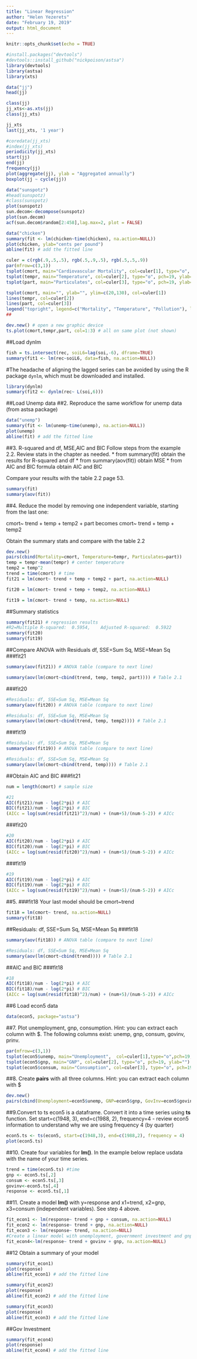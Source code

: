 ```yaml
---
title: "Linear Regression"
author: "Helen Yezerets"
date: "February 19, 2019"
output: html_document
---
```


```r
knitr::opts_chunk$set(echo = TRUE)
```

```r
#install.packages("devtools")
#devtools::install_github("nickpoison/astsa")
library(devtools)
library(astsa)
library(xts)

```
```r
data("jj")
head(jj)
```

```r

class(jj)
jj_xts<-as.xts(jj)
class(jj_xts)
```
```r
jj_xts
last(jj_xts, '1 year')
```

```r
#coredata(jj_xts)
#index(jj_xts)
periodicity(jj_xts)
start(jj)
end(jj)
frequency(jj)
plot(aggregate(jj), ylab = "Aggregated annually")
boxplot(jj ~ cycle(jj))
```

```r
data("sunspotz")
#head(sunspotz)
#class(sunspotz)
plot(sunspotz)
sun.decom<-decompose(sunspotz)
plot(sun.decom)
acf(sun.decom$random[2:458],lag.max=2, plot = FALSE)
```



```r
data("chicken")
summary(fit <- lm(chicken~time(chicken), na.action=NULL))
plot(chicken, ylab="cents per pound")
abline(fit) # add the fitted line
```

```r
culer = c(rgb(.9,.5,.5), rgb(.5,.9,.5), rgb(.5,.5,.9))
par(mfrow=c(3,1))
tsplot(cmort, main="Cardiovascular Mortality", col=culer[1], type="o", pch=19, ylab="")
tsplot(tempr, main="Temperature", col=culer[2], type="o", pch=19, ylab="")
tsplot(part, main="Particulates", col=culer[3], type="o", pch=19, ylab="")
```

```r
tsplot(cmort, main="", ylab="", ylim=c(20,130), col=culer[1])
lines(tempr, col=culer[2])
lines(part, col=culer[3])   
legend("topright", legend=c("Mortality", "Temperature", "Pollution"), lty=1, lwd=2, col=culer, bg="white")
##

```
```r
dev.new() # open a new graphic device
ts.plot(cmort,tempr,part, col=1:3) # all on same plot (not shown)
```


##Load dynlm
```r
fish = ts.intersect(rec, soiL6=lag(soi,-6), dframe=TRUE)
summary(fit1 <- lm(rec~soiL6, data=fish, na.action=NULL))
```

#The headache of aligning the lagged series can be avoided by using the R package `dynlm`, which must be downloaded and installed.
```r
library(dynlm)
summary(fit2 <- dynlm(rec~ L(soi,6)))

```
##Load Unemp data
##2. 
Reproduce the same workflow for unemp data (from astsa package)
```r
data("unemp")
summary(fit <- lm(unemp~time(unemp), na.action=NULL))
plot(unemp)
abline(fit) # add the fitted line
```

##3. R-squared and df, MSE,AIC and BIC
Follow steps from the example 2.2. Review stats in the chapter as needed.
* from summary(fit) obtain the results for R-squared and df
* from summary(aov(fit)) obtain MSE
* from AIC and BIC formula obtain AIC and BIC

Compare your results with the table 2.2 page 53.
```r
summary(fit)
summary(aov(fit))

```
##4. Reduce the model 
by removing one independent variable, starting from the last one:

cmort~ trend + temp + temp2 + part  becomes cmort~ trend + temp + temp2

Obtain the summary stats and compare with the table 2.2

```r
dev.new()
pairs(cbind(Mortality=cmort, Temperature=tempr, Particulates=part))
temp = tempr-mean(tempr) # center temperature
temp2 = temp^2
trend = time(cmort) # time
fit21 = lm(cmort~ trend + temp + temp2 + part, na.action=NULL)

fit20 = lm(cmort~ trend + temp + temp2, na.action=NULL)

fit19 = lm(cmort~ trend + temp, na.action=NULL)
```

##Summary statistics
```r
summary(fit21) # regression results
#R2=Multiple R-squared:  0.5954,	Adjusted R-squared:  0.5922 
summary(fit20)
summary(fit19)
```

##Compare ANOVA with Residuals
df, SSE=Sum Sq, MSE=Mean Sq
###fit21
```r

summary(aov(fit21)) # ANOVA table (compare to next line)

summary(aov(lm(cmort~cbind(trend, temp, temp2, part)))) # Table 2.1
```
###fit20
```r
#Residuals: df, SSE=Sum Sq, MSE=Mean Sq
summary(aov(fit20)) # ANOVA table (compare to next line)

#Residuals: df, SSE=Sum Sq, MSE=Mean Sq
summary(aov(lm(cmort~cbind(trend, temp, temp2)))) # Table 2.1
```
###fit19
```r
#Residuals: df, SSE=Sum Sq, MSE=Mean Sq
summary(aov(fit19)) # ANOVA table (compare to next line)

#Residuals: df, SSE=Sum Sq, MSE=Mean Sq
summary(aov(lm(cmort~cbind(trend, temp)))) # Table 2.1
```

##Obtain AIC and BIC
###fit21
```r
num = length(cmort) # sample size

#21
AIC(fit21)/num - log(2*pi) # AIC
BIC(fit21)/num - log(2*pi) # BIC
(AICc = log(sum(resid(fit21)^2)/num) + (num+5)/(num-5-2)) # AICc
```
###fit20
```r
#20
AIC(fit20)/num - log(2*pi) # AIC
BIC(fit20)/num - log(2*pi) # BIC
(AICc = log(sum(resid(fit20)^2)/num) + (num+5)/(num-5-2)) # AICc

```

###fit19
```r
#19
AIC(fit19)/num - log(2*pi) # AIC
BIC(fit19)/num - log(2*pi) # BIC
(AICc = log(sum(resid(fit19)^2)/num) + (num+5)/(num-5-2)) # AICc

```
##5. 
###fit18
Your last model should be cmort~trend
```r
fit18 = lm(cmort~ trend, na.action=NULL)
summary(fit18)
```


##Residuals: df, SSE=Sum Sq, MSE=Mean Sq
###fit18
```r
summary(aov(fit18)) # ANOVA table (compare to next line)

#Residuals: df, SSE=Sum Sq, MSE=Mean Sq
summary(aov(lm(cmort~cbind(trend)))) # Table 2.1
```
##AIC and BIC
###fit18
```r
#18
AIC(fit18)/num - log(2*pi) # AIC
BIC(fit18)/num - log(2*pi) # BIC
(AICc = log(sum(resid(fit18)^2)/num) + (num+5)/(num-5-2)) # AICc

```

##6
Load econ5 data
```r
data(econ5, package="astsa")
```
##7. 
Plot unemployment, gnp, consumption. Hint: you can extract each column with $. The following columns exist:  unemp, gnp, consum, govinv, prinv.

```r

par(mfrow=c(3,1))
tsplot(econ5$unemp, main="Unemployment",  col=culer[1],type="o",pch=19, ylab="")
tsplot(econ5$gnp, main="GNP", col=culer[2], type="o", pch=19, ylab="")
tsplot(econ5$consum, main="Consumption", col=culer[3], type="o", pch=19, ylab="")
```
##8. 
Create **pairs** with all three columns. Hint: you can extract each column with $

```r
dev.new()
pairs(cbind(Unemployment=econ5$unemp, GNP=econ5$gnp, GovInv=econ5$govinv))

```

##9.Convert to ts
econ5 is a dataframe. Convert it into a time series using **ts** function. 
Set start=c(1948, 3), end=c(1988, 2), frequency=4 - review econ5 information to understand why we are using frequency 4 (by quarter)

```r
econ5.ts <- ts(econ5, start=c(1948,3), end=c(1988,2), frequency = 4)
plot(econ5.ts)
```

##10. 
Create four variables for **lm()**. In the example below replace usdata with the name of your time series.
```r
trend = time(econ5.ts) #time
gnp <- econ5.ts[,2]
consum <- econ5.ts[,3]
govinv<-econ5.ts[,4]
response <- econ5.ts[,1]
```

##11. 
Create a model **lm()** with y=response and x1=trend, x2=gnp, x3=consum (independent variables). See step 4 above.
```r
fit_econ1 <- lm(response~ trend + gnp + consum, na.action=NULL)
fit_econ2 <- lm(response~ trend + gnp, na.action=NULL)
fit_econ3 <- lm(response~ trend, na.action=NULL)
#Create a linear model with unemployment, government investment and gnp.
fit_econ4<-lm(response~ trend + govinv + gnp, na.action=NULL)

```
##12
Obtain a summary of your model

```r
summary(fit_econ1)
plot(response)
abline(fit_econ1) # add the fitted line
```

```r

summary(fit_econ2)
plot(response)
abline(fit_econ2) # add the fitted line
```

```r
summary(fit_econ3)
plot(response)
abline(fit_econ3) # add the fitted line
```

##Gov Investment

```r
summary(fit_econ4)
plot(response)
abline(fit_econ4) # add the fitted line
```

